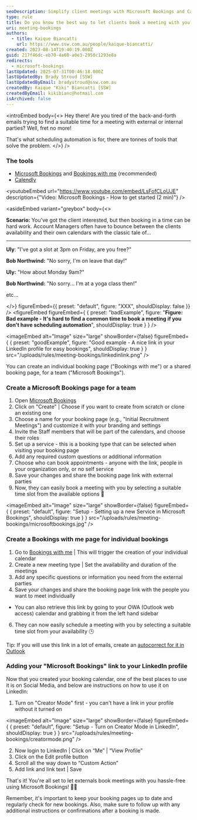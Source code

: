 ```yaml
---
seoDescription: Simplify client meetings with Microsoft Bookings and Calendly - automate scheduling and reduce back-and-forth emails.
type: rule
title: Do you know the best way to let clients book a meeting with you?
uri: meeting-bookings
authors:
  - title: Kaique Biancatti
    url: https://www.ssw.com.au/people/kaique-biancatti/
created: 2023-08-14T19:40:19.000Z
guid: 217f46dc-eb70-4a60-a0e3-2950c1293e8a
redirects:
  - microsoft-bookings
lastUpdated: 2025-07-31T00:46:18.000Z
lastUpdatedBy: Brady Stroud [SSW]
lastUpdatedByEmail: bradystroud@ssw.com.au
createdBy: Kaique "Kiki" Biancatti [SSW]
createdByEmail: kikibianc@hotmail.com
isArchived: false
---
```


<introEmbed
  body={<>
Hey there! Are you tired of the back-and-forth emails trying to find a suitable time for a meeting with external or internal parties? Well, fret no more!

That's what scheduling automation is for, there are tonnes of tools that solve the problem.
  </>}
/>
### The tools

* [Microsoft Bookings](https://www.microsoft.com/en-au/microsoft-365/business/scheduling-and-booking-app?WT.mc_id=M365-MVP-33518) and [Bookings with me](https://outlook.office.com/bookwithme/me) (recommended)
* [Calendly](https://calendly.com/)


<youtubeEmbed url="https://www.youtube.com/embed/LsFofCLoUJE" description={"Video: Microsoft Bookings - How to get started (2 min)"} />



<asideEmbed
  variant="greybox"
  body={<>
    
**Scenario:** You've got the client interested, but then booking in a time can be hard work. Account Managers often have to bounce between the clients availability and their own calendars with the classic tale of...

---

**Uly**: "I've got a slot at 3pm on Friday, are you free?"

**Bob Northwind:** "No sorry, I'm on leave that day!"

**Uly:** "How about Monday 9am?"

**Bob Northwind:** "No sorry... I'm at a yoga class then!"

etc...

  </>}
  figureEmbed={{
    preset: "default",
    figure: "XXX",
    shouldDisplay: false
  }}
/>
<figureEmbed figureEmbed={ {
  preset: "badExample",
  figure: "**Figure: Bad example - It's hard to find a common time to book a meeting if you don't have scheduling automation**",
  shouldDisplay: true
} } />


<imageEmbed
  alt="Image"
  size="large"
  showBorder={false}
  figureEmbed={ {
    preset: "goodExample",
    figure: "Good example - A nice link in your LinkedIn profile for easy bookings",
    shouldDisplay: true
  } }
  src="/uploads/rules/meeting-bookings/linkedinlink.png"
/>


You can create an individual booking page ("Bookings with me") or a shared booking page, for a team ("Microsoft Bookings").

### Create a Microsoft Bookings page for a team

1. Open [Microsoft Bookings](https://www.microsoft.com/en-au/microsoft-365/business/scheduling-and-booking-app?WT.mc_id=M365-MVP-33518)
2. Click on "Create" | Choose if you want to create from scratch or clone an existing one
3. Choose a name for your booking page (e.g., "Initial Recruitment Meetings") and customize it with your branding and settings
4. Invite the Staff members that will be part of the calendars, and choose their roles
5. Set up a service - this is a booking type that can be selected when visiting your booking page
6. Add any required custom questions or additional information
7. Choose who can book appointments - anyone with the link, people in your organization only, or no self service
8. Save your changes and share the booking page link with external parties
9. Now, they can easily book a meeting with you by selecting a suitable time slot from the available options 📅
   
<imageEmbed
  alt="Image"
  size="large"
  showBorder={false}
  figureEmbed={ {
    preset: "default",
    figure: "Setup - Setting up a new Service in Microsoft Bookings",
    shouldDisplay: true
  } }
  src="/uploads/rules/meeting-bookings/microsoftbookings.jpg"
/>


### Create a Bookings with me page for individual bookings

1. Go to [Bookings with me](https://outlook.office.com/bookwithme/me) | This will trigger the creation of your individual calendar
2. Create a new meeting type | Set the availability and duration of the meetings
3. Add any specific questions or information you need from the external parties
4. Save your changes and share the booking page link with the people you want to meet individually

* You can also retrieve this link by going to your OWA (Outlook web access) calendar and grabbing it from the left hand sidebar

6. They can now easily schedule a meeting with you by selecting a suitable time slot from your availability 🕒

Tip: If you will use this link in a lot of emails, create an [autocorrect for it in Outlook](/autocorrect-in-outlook)

### Adding your "Microsoft Bookings" link to your LinkedIn profile

Now that you created your booking calendar, one of the best places to use it is on Social Media, and below are instructions on how to use it on LinkedIn:

1. Turn on "Creator Mode" first - you can't have a link in your profile without it turned on

   
<imageEmbed
  alt="Image"
  size="large"
  showBorder={false}
  figureEmbed={ {
    preset: "default",
    figure: "Setup - Turn on Creator Mode in LinkedIn",
    shouldDisplay: true
  } }
  src="/uploads/rules/meeting-bookings/creatormode.png"
/>


2. Now login to LinkedIn | Click on “Me” | “View Profile”
3. Click on the Edit profile button
4. Scroll all the way down to “Custom Action”
5. Add link and link text | Save

That's it! You're all set to let externals book meetings with you hassle-free using Microsoft Bookings! 🎉✨

Remember, it's important to keep your booking pages up to date and regularly check for new bookings. Also, make sure to follow up with any additional instructions or confirmations after a booking is made.
